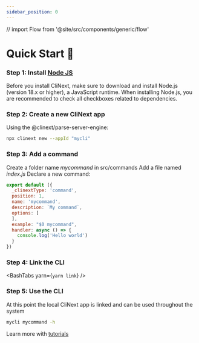 ```yaml
---
sidebar_position: 0
---
```


// import Flow from '@site/src/components/generic/flow'

# Quick Start 🚀

### Step 1: Install [Node JS](https://nodejs.org/en/download/)
Before you install CliNext, make sure to download and install Node.js (version 18.x or higher), a JavaScript runtime.
When installing Node.js, you are recommended to check all checkboxes related to dependencies.

### Step 2: Create a new CliNext app 
Using the @clinext/parse-server-engine:
```bash
npx clinext new --appId "mycli"
```

### Step 3: Add a command
Create a folder name <i>mycommand</i> in src/commands
Add a file named <i>index.js</i>
Declare a new command:

```js
export default ({
  _clinextType: 'command',
  position: 1,
  name: 'mycommand',
  description: `My command`,
  options: [
  ],
  example: "$0 mycommand",
  handler: async () => {
    console.log('Hello world')
  }
})
```

### Step 4: Link the CLI
<BashTabs yarn={`yarn link`} />

### Step 5: Use the CLI
At this point the local CliNext app is linked and can be used throughout the system
```bash
mycli mycommand -h
```

Learn more with [tutorials](./tutorials/overview.mdx)